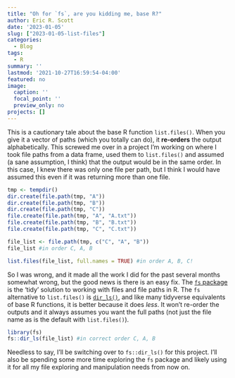 ```yaml
---
title: "Oh for `fs`, are you kidding me, base R?"
author: Eric R. Scott
date: '2023-01-05'
slug: ["2023-01-05-list-files"]
categories:
  - Blog
tags:
  - R
summary: ''
lastmod: '2021-10-27T16:59:54-04:00'
featured: no
image:
  caption: ''
  focal_point: ''
  preview_only: no
projects: []
---
```


This is a cautionary tale about the base R function `list.files()`.  When you give it a vector of paths (which you totally can do), it **re-orders** the output alphabetically.  This screwed me over in a project I'm working on where I took file paths from a data frame, used them to `list.files()` and assumed (a sane assumption, I think) that the output would be in the same order.  In this case, I knew there was only one file per path, but I think I would have assumed this even if it was returning more than one file. 

```r
tmp <- tempdir()
dir.create(file.path(tmp, "A"))
dir.create(file.path(tmp, "B"))
dir.create(file.path(tmp, "C"))
file.create(file.path(tmp, "A", "A.txt"))
file.create(file.path(tmp, "B", "B.txt"))
file.create(file.path(tmp, "C", "C.txt"))

file_list <- file.path(tmp, c("C", "A", "B"))
file_list #in order C, A, B

list.files(file_list, full.names = TRUE) #in order A, B, C!
```


So I was wrong, and it made all the work I did for the past several months somewhat wrong, but the good news is there is an easy fix.  The [`fs` package](https://fs.r-lib.org/) is the 'tidy' solution to working with files and file paths in R. The `fs` alternative to `list.files()` is [`dir_ls()`](https://fs.r-lib.org/reference/dir_ls.html), and like many tidyverse equivalents of base R functions, it is better because it does *less*.  It won't re-order the outputs and it always assumes you want the full paths (not just the file name as is the default with `list.files()`).

```r
library(fs)
fs::dir_ls(file_list) #in correct order C, A, B
```

Needless to say, I'll be switching over to `fs::dir_ls()` for this project.  I'll also be spending some more time exploring the `fs` package and likely using it for all my file exploring and manipulation needs from now on.
